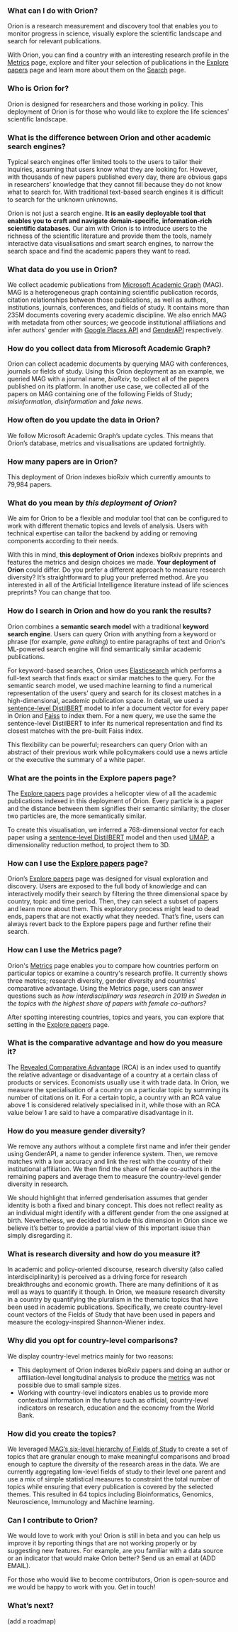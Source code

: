 ### **What can I do with Orion?**

Orion is a research measurement and discovery tool that enables you to monitor progress in science, visually explore the scientific landscape and search for relevant publications.

With Orion, you can find a country with an interesting research profile in the [Metrics](https://www.orion-search.org/diversity) page, explore and filter your selection of publications in the [Explore papers](https://www.orion-search.org/explore) page and learn more about them on the [Search](https://www.orion-search.org/search) page.

### **Who is Orion for?**

Orion is designed for researchers and those working in policy. This deployment of Orion is for those who would like to explore the life sciences’ scientific landscape.

### **What is the difference between Orion and other academic search engines?**

Typical search engines offer limited tools to the users to tailor their inquiries, assuming that users know what they are looking for. However, with thousands of new papers published every day, there are obvious gaps in researchers' knowledge that they cannot fill because they do not know what to search for. With traditional text-based search engines it is difficult to search for the unknown unknowns.

Orion is not just a search engine. **It is an easily deployable tool that enables you to craft and navigate domain-specific, information-rich scientific databases.** Our aim with Orion is to introduce users to the richness of the scientific literature and provide them the tools, namely interactive data visualisations and smart search engines, to narrow the search space and find the academic papers they want to read.

### **What data do you use in Orion?**

We collect academic publications from [Microsoft Academic Graph](https://www.microsoft.com/en-us/research/project/academic-knowledge/) (MAG). MAG is a heterogeneous graph containing scientific publication records, citation relationships between those publications, as well as authors, institutions, journals, conferences, and fields of study. It contains more than 235M documents covering every academic discipline. We also enrich MAG with metadata from other sources; we geocode institutional affiliations and infer authors’ gender with [Google Places API](https://developers.google.com/places/web-service/details) and [GenderAPI](https://gender-api.com/) respectively.

### **How do you collect data from Microsoft Academic Graph?**

Orion can collect academic documents by querying MAG with conferences, journals or fields of study. Using this Orion deployment as an example, we queried MAG with a journal name, *bioRxiv*, to collect all of the papers published on its platform. In another use case, we collected all of the papers on MAG containing one of the following Fields of Study; *misinformation, disinformation* and *fake news.*

### **How often do you update the data in Orion?**

We follow Microsoft Academic Graph’s update cycles. This means that Orion’s database, metrics and visualisations are updated fortnightly.

### **How many papers are in Orion?**

This deployment of Orion indexes bioRxiv which currently amounts to 79,984 papers.

### **What do you mean by *this deployment of Orion*?**

We aim for Orion to be a flexible and modular tool that can be configured to work with different thematic topics and levels of analysis. Users with technical expertise can tailor the backend by adding or removing components according to their needs. 

With this in mind, **this deployment of Orion** indexes bioRxiv preprints and features the metrics and design choices we made. **Your deployment of Orion** could differ. Do you prefer a different approach to measure research diversity? It’s straightforward to plug your preferred method. Are you interested in all of the Artificial Intelligence literature instead of life sciences preprints? You can change that too.

### **How do I search in Orion and how do you rank the results?**

Orion combines a **semantic search model** with a traditional **keyword search engine**. Users can query Orion with anything from a keyword or phrase (for example, *gene editing*) to entire paragraphs of text and Orion's ML-powered search engine will find semantically similar academic publications.

For keyword-based searches, Orion uses [Elasticsearch](https://www.elastic.co/elasticsearch/) which performs a full-text search that finds exact or similar matches to the query. For the semantic search model, we used machine learning to find a numerical representation of the users’ query and search for its closest matches in a high-dimensional, academic publication space. In detail, we used a [sentence-level DistilBERT](https://github.com/UKPLab/sentence-transformers) model to infer a document vector for every paper in Orion and [Faiss](https://github.com/facebookresearch/faiss) to index them. For a new query, we use the same the sentence-level DistilBERT to infer its numerical representation and find its closest matches with the pre-built Faiss index.

This flexibility can be powerful; researchers can query Orion with an abstract of their previous work while policymakers could use a news article or the executive the summary of a white paper.

### **What are the points in the Explore papers page?**

The [Explore papers](https://www.orion-search.org/explore) page provides a helicopter view of all the academic publications indexed in this deployment of Orion. Every particle is a paper and the distance between them signifies their semantic similarity; the closer two particles are, the more semantically similar.

To create this visualisation, we inferred a 768-dimensional vector for each paper using a [sentence-level DistilBERT](https://github.com/UKPLab/sentence-transformers) model and then used [UMAP](https://umap-learn.readthedocs.io/en/latest/), a dimensionality reduction method, to project them to 3D.

### **How can I use the [Explore papers](https://www.orion-search.org/explore) page?**

Orion’s [Explore papers](https://www.orion-search.org/explore) page was designed for visual exploration and discovery. Users are exposed to the full body of knowledge and can interactively modify their search by filtering the three dimensional space by country, topic and time period. Then, they can select a subset of papers and learn more about them. This exploratory process might lead to dead ends, papers that are not exactly what they needed. That’s fine, users can always revert back to the Explore papers page and further refine their search.

### How can I use the Metrics page?

Orion's [Metrics](https://www.orion-search.org/diversity) page enables you to compare how countries perform on particular topics or examine a country's research profile. It currently shows three metrics; research diversity, gender diversity and countries' comparative advantage. Using the Metrics page, users can answer questions such as *how interdisciplinary was research in 2019 in Sweden in the topics with the highest share of papers with female co-authors?*

After spotting interesting countries, topics and years, you can explore that setting in the [Explore papers](https://www.orion-search.org/explore) page.

### **What is the comparative advantage and how do you measure it?**

The [Revealed Comparative Advantage](https://en.wikipedia.org/wiki/Revealed_comparative_advantage) (RCA) is an index used to quantify the relative advantage or disadvantage of a country at a certain class of products or services. Economists usually use it with trade data. In Orion, we measure the specialisation of a country on a particular topic by summing its number of citations on it. For a certain topic, a country with an RCA value above 1 is considered relatively specialised in it, while those with an RCA value below 1 are said to have a comparative disadvantage in it.

### **How do you measure gender diversity?**

We remove any authors without a complete first name and infer their gender using GenderAPI, a name to gender inference system. Then, we remove matches with a low accuracy and link the rest with the country of their institutional affiliation. We then find the share of female co-authors in the remaining papers and average them to measure the country-level gender diversity in research.

We should highlight that inferred genderisation assumes that gender identity is both a fixed and binary concept. This does not reflect reality as an individual might identify with a different gender from the one assigned at birth. Nevertheless, we decided to include this dimension in Orion since we believe it’s better to provide a partial view of this important issue than simply disregarding it.

### **What is research diversity and how do you measure it?**

In academic and policy-oriented discourse, research diversity (also called interdisciplinarity) is perceived as a driving force for research breakthroughs and economic growth. There are many definitions of it as well as ways to quantify it though. In Orion, we measure research diversity in a country by quantifying the pluralism in the thematic topics that have been used in academic publications. Specifically, we create country-level count vectors of the Fields of Study that have been used in papers and measure the ecology-inspired Shannon-Wiener index.

### **Why did you opt for country-level comparisons?**

We display country-level metrics mainly for two reasons:

- This deployment of Orion indexes bioRxiv papers and doing an author or affiliation-level longitudinal analysis to produce the [metrics](https://www.orion-search.org/diversity) was not possible due to small sample sizes.
- Working with country-level indicators enables us to provide more contextual information in the future such as official, country-level indicators on research, education and the economy from the World Bank.

### **How did you create the topics?**

We leveraged [MAG’s six-level hierarchy of Fields of Study](http://export.arxiv.org/pdf/1805.12216) to create a set of topics that are granular enough to make meaningful comparisons and broad enough to capture the diversity of the research areas in the data. We are currently aggregating low-level fields of study to their level one parent and use a mix of simple statistical measures to constraint the total number of topics while ensuring that every publication is covered by the selected themes. This resulted in 64 topics including Bioinformatics, Genomics, Neuroscience, Immunology and Machine learning.

### **Can I contribute to Orion?**

We would love to work with you! Orion is still in beta and you can help us improve it by reporting things that are not working properly or by suggesting new features. For example, are you familiar with a data source or an indicator that would make Orion better? Send us an email at (ADD EMAIL).

For those who would like to become contributors, Orion is open-source and we would be happy to work with you. Get in touch!

### **What’s next?**

(add a roadmap)